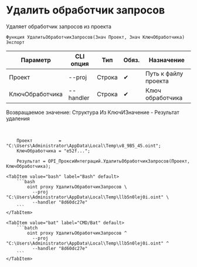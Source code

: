 ﻿---
sidebar_position: 4
---


# Удалить обработчик запросов
 Удаляет обработчик запросов из проекта



`Функция УдалитьОбработчикЗапросов(Знач Проект, Знач КлючОбработчика) Экспорт`

  | Параметр | CLI опция | Тип | Обяз. | Назначение |
  |-|-|-|-|-|
  | Проект | --proj | Строка | &#x2714; | Путь к файлу проекта |
  | КлючОбработчика | --handler | Строка | &#x2714; | Ключ обработчика |

  
  Возвращаемое значение:   Структура Из КлючИЗначение - Результат удаления

<br/>




```bsl title="Пример использования для 1С:Предприятие/OneScript"
    Проект          = "C:\Users\Administrator\AppData\Local\Temp\v8_9B5_45.oint";
    КлючОбработчика = "e52f...";

    Результат = OPI_ПроксиИнтеграций.УдалитьОбработчикЗапросов(Проект, КлючОбработчика);
```
    

 <Tabs>
  
    <TabItem value="bash" label="Bash" default>
        ```bash
            oint proxy УдалитьОбработчикЗапросов \
              --proj "C:\Users\Administrator\AppData\Local\Temp\llb5n0lej0i.oint" \
              --handler "8d60dc27e"
        ```
    </TabItem>
  
    <TabItem value="bat" label="CMD/Bat" default>
        ```batch
            oint proxy УдалитьОбработчикЗапросов ^
              --proj "C:\Users\Administrator\AppData\Local\Temp\llb5n0lej0i.oint" ^
              --handler "8d60dc27e"
        ```
    </TabItem>
</Tabs>



